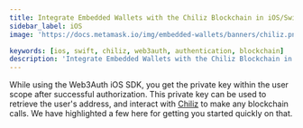 ```yaml
---
title: Integrate Embedded Wallets with the Chiliz Blockchain in iOS/Swift Applications
sidebar_label: iOS
image: 'https://docs.metamask.io/img/embedded-wallets/banners/chiliz.png'

keywords: [ios, swift, chiliz, web3auth, authentication, blockchain]
description: 'Integrate Embedded Wallets with the Chiliz Blockchain in iOS/Swift Applications | Embedded Wallets'
---
```



<SEO
  title="Integrate Embedded Wallets with the Chiliz Blockchain in iOS/Swift Applications"
  description="Integrate Embedded Wallets with the Chiliz Blockchain in iOS/Swift Applications | Embedded Wallets"
  image="https://docs.metamask.io/img/embedded-wallets/banners/chiliz.png"
  slug="/embedded-wallets/connect-blockchain/evm/chiliz/ios"
/>

While using the Web3Auth iOS SDK, you get the private key within the user scope after successful authorization. This private key can be used to retrieve the user's address, and interact with [Chiliz](https://chiliz.com) to make any blockchain calls. We have highlighted a few here for getting you started quickly on that.

<EVMInteraction />
